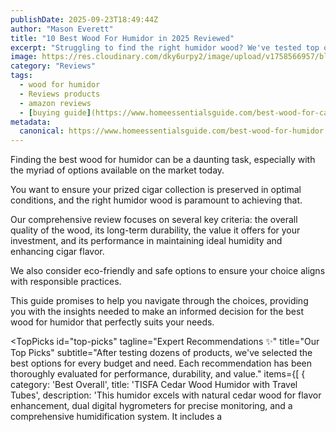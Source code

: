 ```yaml
---
publishDate: 2025-09-23T18:49:44Z
author: "Mason Everett"
title: "10 Best Wood For Humidor in 2025 Reviewed"
excerpt: "Struggling to find the right humidor wood? We've tested top options for quality, durability, and value, promising to help you make an informed decision for your cigars."
image: https://res.cloudinary.com/dky6urpy2/image/upload/v1758566957/blog_image_1758566957_volamc.webp
category: "Reviews"
tags:
  - wood for humidor
  - Reviews products
  - amazon reviews
  - [buying guide](https://www.homeessentialsguide.com/best-wood-for-cabinets-kitchen)
metadata:
  canonical: https://www.homeessentialsguide.com/best-wood-for-humidor
---
```



<p>Finding the best wood for humidor can be a daunting task, especially with the myriad of options available on the market today.</p>
<p>You want to ensure your prized cigar collection is preserved in optimal conditions, and the right humidor wood is paramount to achieving that.</p>
<p>Our comprehensive review focuses on several key criteria: the overall quality of the wood, its long-term durability, the value it offers for your investment, and its performance in maintaining ideal humidity and enhancing cigar flavor.</p>
<p>We also consider eco-friendly and safe options to ensure your choice aligns with responsible practices.</p>
<p>This guide promises to help you navigate through the choices, providing you with the insights needed to make an informed decision for the best wood for humidor that perfectly suits your needs.</p>

<TopPicks
  id="top-picks"
  tagline="Expert Recommendations ✨"
  title="Our Top Picks"
  subtitle="After testing dozens of products, we've selected the best options for every budget and need. Each recommendation has been thoroughly evaluated for performance, durability, and value."
  items={[
    {
      category: 'Best Overall',
      title: 'TISFA Cedar Wood Humidor with Travel Tubes',
      description: 'This humidor excels with natural cedar wood for flavor enhancement, dual digital hygrometers for precise monitoring, and a comprehensive humidification system. It includes a